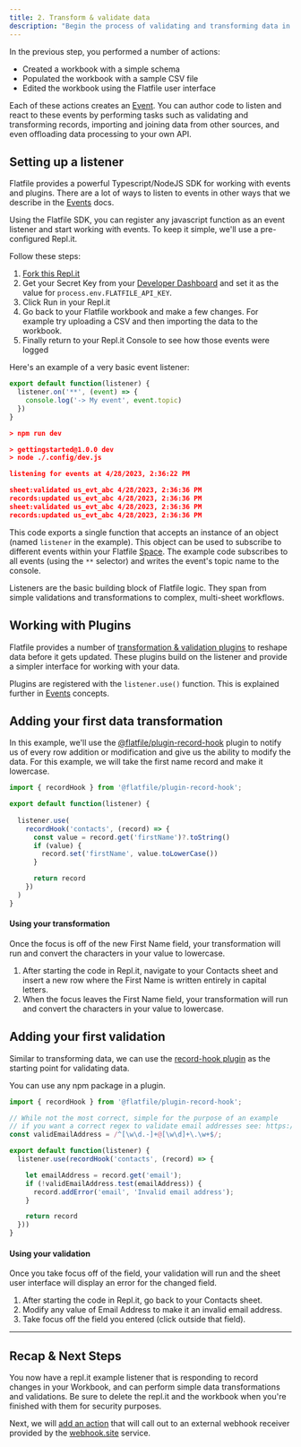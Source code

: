 ```yaml
---
title: 2. Transform & validate data
description: "Begin the process of validating and transforming data in Flatfile by implementing a basic event handler."
---
```


In the previous step, you performed a number of actions:

* Created a workbook with a simple schema
* Populated the workbook with a sample CSV file
* Edited the workbook using the Flatfile user interface

Each of these actions creates an <Tooltip tip="Anatomy of an Event...">[Event](../concepts/events)</Tooltip>. You can author code to listen and react to these events by performing tasks such as validating and transforming records, importing and joining data from other sources, and even offloading data processing to your own API.

## Setting up a listener

<Note>Flatfile provides a powerful Typescript/NodeJS SDK for working with events and plugins. There are a lot of ways to listen to events in other ways that we describe in the [Events](../concepts/events) docs.</Note>

Using the Flatfile SDK, you can register any javascript function as an event listener and start working with events. To keep it simple, we'll use a pre-configured Repl.it.

Follow these steps:

1. <Tooltip tip="View repl.it project">[Fork this Repl.it](https://replit.com/@flatfile/get-started#index.ts)</Tooltip>
2. Get your Secret Key from your <Tooltip tip="Go to developer dashboard">[Developer Dashboard](https://platform.flatfile.com/developers)</Tooltip> and set it as the value for `process.env.FLATFILE_API_KEY`.
3. Click Run in your Repl.it
4. Go back to your Flatfile workbook and make a few changes. For example try uploading a CSV and then importing the data to the workbook.
5. Finally return to your Repl.it Console to see how those events were logged

Here's an example of a very basic event listener:

```js index.js
export default function(listener) {
  listener.on('**', (event) => {
    console.log('-> My event', event.topic)
  })
}
```

``` json Console
> npm run dev

> gettingstarted@1.0.0 dev
> node ./.config/dev.js

listening for events at 4/28/2023, 2:36:22 PM

sheet:validated us_evt_abc 4/28/2023, 2:36:36 PM
records:updated us_evt_abc 4/28/2023, 2:36:36 PM
sheet:validated us_evt_abc 4/28/2023, 2:36:36 PM
records:updated us_evt_abc 4/28/2023, 2:36:36 PM
```

This code exports a single function that accepts an instance of an object (named `listener` in the example). This object can be used to subscribe to different events within your Flatfile <Tooltip tip="Are micro-applications...">[Space](../concepts/spaces)</Tooltip>. The example code subscribes to all events (using the `**` selector) and writes the event's topic name to the console.

Listeners are the basic building block of Flatfile logic. They span from simple validations and transformations to complex, multi-sheet workflows.

## Working with Plugins

Flatfile provides a number of <Tooltip tip="View all plugins">[transformation & validation plugins](https://flatfile.com/plugins)</Tooltip> to reshape data before it gets updated. These plugins build on the listener and provide a simpler interface for working with your data. 

<Tip>Plugins are registered with the `listener.use()` function. This is explained further in [Events](../concepts/events) concepts.</Tip>

## Adding your first data transformation

In this example, we'll use the <Tooltip tip="View plugin">[@flatfile/plugin-record-hook](https://www.npmjs.com/package/@flatfile/plugin-record-hook)</Tooltip> plugin to notify us of every row addition or modification and give us the ability to modify the data. For this example, we will take the first name record and make it lowercase.

```js index.js
import { recordHook } from '@flatfile/plugin-record-hook';

export default function(listener) {
  
  listener.use(
    recordHook('contacts', (record) => {
      const value = record.get('firstName')?.toString()
      if (value) {
        record.set('firstName', value.toLowerCase())
      }

      return record
    })
  )
}
```

#### Using your transformation 

Once the focus is off of the new First Name field, your transformation will run and convert the characters in your value to lowercase.

1. After starting the code in Repl.it, navigate to your Contacts sheet and insert a new row where the First Name is written entirely in capital letters. 
2. When the focus leaves the First Name field, your transformation will run and convert the characters in your value to lowercase.


## Adding your first validation

Similar to transforming data, we can use the <Tooltip tip="View plugin">[record-hook plugin](https://www.npmjs.com/package/@flatfile/plugin-record-hook)</Tooltip> as the starting point for validating data.

<Tip>
You can use any npm package in a plugin.
</Tip>

```js index.js
import { recordHook } from '@flatfile/plugin-record-hook';

// While not the most correct, simple for the purpose of an example
// if you want a correct regex to validate email addresses see: https://www.oreilly.com/library/view/regular-expressions-cookbook/9781449327453/ch04s01.html
const validEmailAddress = /^[\w\d.-]+@[\w\d]+\.\w+$/;

export default function(listener) {
  listener.use(recordHook('contacts', (record) => {

    let emailAddress = record.get('email');
    if (!validEmailAddress.test(emailAddress)) {
      record.addError('email', 'Invalid email address');
    }

    return record
  }))
}
```

#### Using your validation 

Once you take focus off of the field, your validation will run and the sheet user interface will display an error for the changed field.

1. After starting the code in Repl.it, go back to your Contacts sheet.
2. Modify any value of Email Address to make it an invalid email address. 
3. Take focus off the field you entered (click outside that field). 


---

## Recap & Next Steps

You now have a repl.it example listener that is responding to record changes in your Workbook, and can perform simple data transformations and validations. Be sure to delete the repl.it and the workbook when you're finished with them for security purposes.

Next, we will <Tooltip tip="Configure a submit action">[add an action](submit-action)</Tooltip> that will call out to an external webhook receiver provided by the <Tooltip tip="Inspect, test and automate requests">[webhook.site](https://webhook.site)</Tooltip> service.
